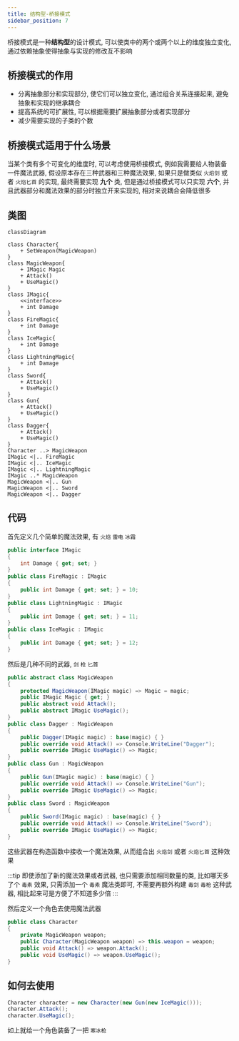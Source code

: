 ```yaml
---
title: 结构型-桥接模式
sidebar_position: 7
---
```


桥接模式是一种**结构型**的设计模式, 可以使类中的两个或两个以上的维度独立变化, 通过依赖抽象使得抽象与实现的修改互不影响

## 桥接模式的作用

* 分离抽象部分和实现部分, 使它们可以独立变化, 通过组合关系连接起来, 避免抽象和实现的继承耦合
* 提高系统的可扩展性, 可以根据需要扩展抽象部分或者实现部分
* 减少需要实现的子类的个数

## 桥接模式适用于什么场景

当某个类有多个可变化的维度时, 可以考虑使用桥接模式, 例如我需要给人物装备一件魔法武器, 假设原本存在三种武器和三种魔法效果, 如果只是做类似 `火焰剑` 或者 `火焰匕首` 的实现, 最终需要实现 **九个** 类, 但是通过桥接模式可以只实现 **六个**, 并且武器部分和魔法效果的部分时独立开来实现的, 相对来说耦合会降低很多

## 类图

```mermaid
classDiagram

class Character{
    + SetWeapon(MagicWeapon)
}
class MagicWeapon{
    + IMagic Magic
    + Attack()
    + UseMagic()
}
class IMagic{
    <<interface>>
    + int Damage
}
class FireMagic{
    + int Damage
}
class IceMagic{
    + int Damage
}
class LightningMagic{
    + int Damage
}
class Sword{
    + Attack()
    + UseMagic()
}
class Gun{
    + Attack()
    + UseMagic()
}
class Dagger{
    + Attack()
    + UseMagic()
}
Character ..> MagicWeapon
IMagic <|.. FireMagic
IMagic <|.. IceMagic
IMagic <|.. LightningMagic
IMagic ..* MagicWeapon
MagicWeapon <|.. Gun
MagicWeapon <|.. Sword
MagicWeapon <|.. Dagger
```

## 代码

首先定义几个简单的魔法效果, 有 `火焰` `雷电` `冰霜`

```csharp
public interface IMagic
{
    int Damage { get; set; }
}
public class FireMagic : IMagic
{
    public int Damage { get; set; } = 10;
}
public class LightningMagic : IMagic
{
    public int Damage { get; set; } = 11;
}
public class IceMagic : IMagic
{
    public int Damage { get; set; } = 12;
}
```

然后是几种不同的武器, `剑` `枪` `匕首`

```csharp
public abstract class MagicWeapon
{
    protected MagicWeapon(IMagic magic) => Magic = magic;
    public IMagic Magic { get; }
    public abstract void Attack();
    public abstract IMagic UseMagic();
}
public class Dagger : MagicWeapon
{
    public Dagger(IMagic magic) : base(magic) { }
    public override void Attack() => Console.WriteLine("Dagger");
    public override IMagic UseMagic() => Magic;
}
public class Gun : MagicWeapon
{
    public Gun(IMagic magic) : base(magic) { }
    public override void Attack() => Console.WriteLine("Gun");
    public override IMagic UseMagic() => Magic;
}
public class Sword : MagicWeapon
{
    public Sword(IMagic magic) : base(magic) { }
    public override void Attack() => Console.WriteLine("Sword");
    public override IMagic UseMagic() => Magic;
}
```

这些武器在构造函数中接收一个魔法效果, 从而组合出 `火焰剑` 或者 `火焰匕首` 这种效果

:::tip
即使添加了新的魔法效果或者武器, 也只需要添加相同数量的类, 比如哪天多了个 `毒素` 效果, 只需添加一个 `毒素` 魔法类即可, 不需要再额外构建 `毒剑` `毒枪` 这种武器, 相比起来可是方便了不知道多少倍
:::

然后定义一个角色去使用魔法武器

```csharp
public class Character
{
    private MagicWeapon weapon;
    public Character(MagicWeapon weapon) => this.weapon = weapon;
    public void Attack() => weapon.Attack();
    public void UseMagic() => weapon.UseMagic();
}
```

## 如何去使用

```csharp
Character character = new Character(new Gun(new IceMagic()));
character.Attack();
character.UseMagic();
```

如上就给一个角色装备了一把 `寒冰枪`
